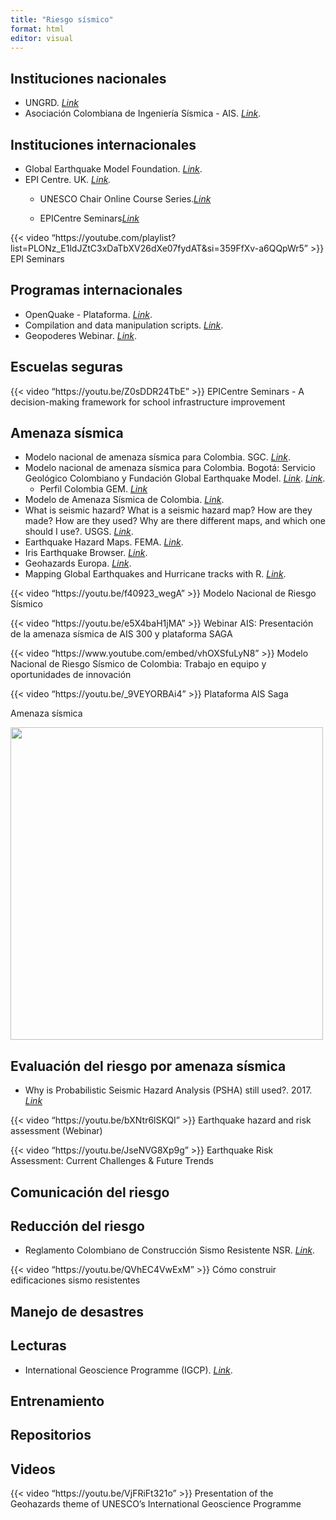 ```yaml
---
title: "Riesgo sísmico"
format: html
editor: visual
---
```


## Instituciones nacionales

-   UNGRD. [*Link*](https://portal.gestiondelriesgo.gov.co/)
-   Asociación Colombiana de Ingeniería Sísmica - AIS. [*Link*](https://asosismica.org.co/).

## Instituciones internacionales

-   Global Earthquake Model Foundation. [*Link*](https://www.globalquakemodel.org/).
-   EPI Centre. UK. [*Link*](https://www.ucl.ac.uk/epicentre/)*.*
    -   UNESCO Chair Online Course Series.[*Link*](https://youtube.com/playlist?list=PLONz_E1ldJZuY_SragFmfd9TYssZOAotW&si=-LoRqEitnWUqI7Ng)

    -   EPICentre Seminars[*Link*](https://youtube.com/playlist?list=PLONz_E1ldJZtC3xDaTbXV26dXe07fydAT&si=5D9NLz8XlZNGlmY_)

::: {layout-ncol="2"}
{{< video "https://youtube.com/playlist?list=PLONz_E1ldJZtC3xDaTbXV26dXe07fydAT&si=359FfXv-a6QQpWr5" >}} EPI Seminars
:::

## Programas internacionales

-   OpenQuake - Plataforma. [*Link*](https://platform.openquake.org/).
-   Compilation and data manipulation scripts. [*Link*](https://github.com/OpenDRR/model-factory).
-   Geopoderes Webinar. [*Link*](http://www.geopoderes.com/webinars/).

## Escuelas seguras

::: {layout-ncol="2"}
{{< video "https://youtu.be/Z0sDDR24TbE" >}} EPICentre Seminars - A decision-making framework for school infrastructure improvement
:::

## Amenaza sísmica

-   Modelo nacional de amenaza sísmica para Colombia. SGC. [*Link*](https://libros.sgc.gov.co/index.php/editorial/catalog/book/38#:~:text=En%20el%20modelo%2C%20la%20sismicidad,procedimiento%20propuesto%20por%20los%20autores.).
-   Modelo nacional de amenaza sísmica para Colombia. Bogotá: Servicio Geológico Colombiano y Fundación Global Earthquake Model. [*Link*](https://libros.sgc.gov.co/index.php/editorial/catalog/book/38). [*Link*](https://amenazasismica.sgc.gov.co/).
    -   Perfil Colombia GEM. [*Link*](https://github.com/gem/risk-profiles/tree/master/South_America/Colombia)
-   Modelo de Amenaza Sísmica de Colombia. [*Link*](https://amenazasismica.sgc.gov.co/).
-   What is seismic hazard? What is a seismic hazard map? How are they made? How are they used? Why are there different maps, and which one should I use?. USGS. [*Link*](https://www.usgs.gov/faqs/what-seismic-hazard-what-seismic-hazard-map-how-are-they-made-how-are-they-used-why-are-there).
-   Earthquake Hazard Maps. FEMA. [*Link*](https://www.fema.gov/es/emergency-managers/risk-management/earthquake/hazard-maps).
-   Iris Earthquake Browser. [*Link*](http://ds.iris.edu/ieb/index.html?).
-   Geohazards Europa. [*Link*](https://geohazards-tep.eu/#!).
-   Mapping Global Earthquakes and Hurricane tracks with R. [*Link*](http://david-lallemant.com/mapping-global-earthquakes-and-hurricane-tracks-with-r-2/).

::: {layout-ncol="2"}
{{< video "https://youtu.be/f40923_wegA" >}} Modelo Nacional de Riesgo Sísmico

{{< video "https://youtu.be/e5X4baH1jMA" >}} Webinar AIS: Presentación de la amenaza sísmica de AIS 300 y plataforma SAGA

{{< video "https://www.youtube.com/embed/vhOXSfuLyN8" >}} Modelo Nacional de Riesgo Sísmico de Colombia: Trabajo en equipo y oportunidades de innovación

{{< video "https://youtu.be/_9VEYORBAi4" >}} Plataforma AIS Saga

Amenaza sísmica
:::

![](https://github.com/gem/risk-profiles/raw/master/South_America/Colombia/seismic_risk_profile_Colombia.png){fig-align="center" width="500"}

## Evaluación del riesgo por amenaza sísmica

-   Why is Probabilistic Seismic Hazard Analysis (PSHA) still used?. 2017. [*Link*](https://www.sciencedirect.com/science/article/pii/S0031920116303016)

::: {layout-ncol="2"}
{{< video "https://youtu.be/bXNtr6lSKQI" >}} Earthquake hazard and risk assessment (Webinar)

{{< video "https://youtu.be/JseNVG8Xp9g" >}} Earthquake Risk Assessment: Current Challenges & Future Trends
:::

## Comunicación del riesgo

## Reducción del riesgo

-   Reglamento Colombiano de Construcción Sismo Resistente NSR. [*Link*](https://www.idrd.gov.co/sitio/idrd/sites/default/files/imagenes/titulo-a-nsr-100.pdf).

::: {layout-ncol="2"}
{{< video "https://youtu.be/QVhEC4VwExM" >}} Cómo construir edificaciones sismo resistentes
:::

## Manejo de desastres

## Lecturas

-   International Geoscience Programme (IGCP). [*Link*](https://en.unesco.org/international-geoscience-programme).

## **Entrenamiento**

## Repositorios

## Videos

::: {layout-ncol="2"}
{{< video "https://youtu.be/VjFRiFt321o" >}} Presentation of the Geohazards theme of UNESCO’s International Geoscience Programme
:::